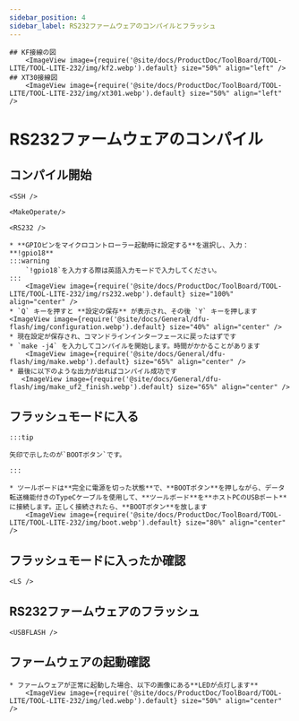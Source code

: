 ```yaml
---
sidebar_position: 4
sidebar_label: RS232ファームウェアのコンパイルとフラッシュ
---
```




    ## KF接線の図
        <ImageView image={require('@site/docs/ProductDoc/ToolBoard/TOOL-LITE/TOOL-LITE-232/img/kf2.webp').default} size="50%" align="left" />
    ## XT30接線図
        <ImageView image={require('@site/docs/ProductDoc/ToolBoard/TOOL-LITE/TOOL-LITE-232/img/xt301.webp').default} size="50%" align="left" /> 
# RS232ファームウェアのコンパイル

## コンパイル開始

    <SSH />

    <MakeOperate/>

    <RS232 />

    * **GPIOピンをマイクロコントローラー起動時に設定する**を選択し、入力：**!gpio18**
    :::warning
        `!gpio18`を入力する際は英語入力モードで入力してください。
    :::
        <ImageView image={require('@site/docs/ProductDoc/ToolBoard/TOOL-LITE/TOOL-LITE-232/img/rs232.webp').default} size="100%" align="center" />
    * `Q` キーを押すと **設定の保存** が表示され、その後 `Y` キーを押します
    <ImageView image={require('@site/docs/General/dfu-flash/img/configuration.webp').default} size="40%" align="center" />
    * 現在設定が保存され、コマンドラインインターフェースに戻ったはずです
    * `make -j4` を入力してコンパイルを開始します。時間がかかることがあります
        <ImageView image={require('@site/docs/General/dfu-flash/img/make.webp').default} size="65%" align="center" />
    * 最後に以下のような出力が出ればコンパイル成功です
       <ImageView image={require('@site/docs/General/dfu-flash/img/make_uf2_finish.webp').default} size="65%" align="center" />




## フラッシュモードに入る

    :::tip

    矢印で示したのが`BOOTボタン`です。

    :::

    * ツールボードは**完全に電源を切った状態**で、**BOOTボタン**を押しながら、データ転送機能付きのTypeCケーブルを使用して、**ツールボード**を**ホストPCのUSBポート**に接続します。正しく接続されたら、**BOOTボタン**を放します
        <ImageView image={require('@site/docs/ProductDoc/ToolBoard/TOOL-LITE/TOOL-LITE-232/img/boot.webp').default} size="80%" align="center" />

## フラッシュモードに入ったか確認

    <LS />


## RS232ファームウェアのフラッシュ
    
    <USBFLASH />
    


## ファームウェアの起動確認

    * ファームウェアが正常に起動した場合、以下の画像にある**LEDが点灯します**
        <ImageView image={require('@site/docs/ProductDoc/ToolBoard/TOOL-LITE/TOOL-LITE-232/img/led.webp').default} size="50%" align="center" />
